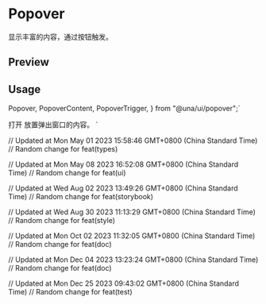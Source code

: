 

<Meta of={PopoverStories} />

<RadixPrimitiveDocsButton name='popover' />

# Popover

显示丰富的内容，通过按钮触发。

## Preview

<Canvas of={PopoverStories.Example} />

## Usage

  Popover,
  PopoverContent,
  PopoverTrigger,
} from "@una/ui/popover";`

  <PopoverTrigger>打开</PopoverTrigger>
  <PopoverContent>放置弹出窗口的内容。</PopoverContent>
</Popover>`

<Source code={importCode} language='ts' dark />
<Source code={usageCode} language='tsx' dark />

// Updated at Mon May 01 2023 15:58:46 GMT+0800 (China Standard Time)
// Random change for feat(types)

// Updated at Mon May 08 2023 16:52:08 GMT+0800 (China Standard Time)
// Random change for feat(ui)

// Updated at Wed Aug 02 2023 13:49:26 GMT+0800 (China Standard Time)
// Random change for feat(storybook)

// Updated at Wed Aug 30 2023 11:13:29 GMT+0800 (China Standard Time)
// Random change for feat(style)

// Updated at Mon Oct 02 2023 11:32:05 GMT+0800 (China Standard Time)
// Random change for feat(doc)

// Updated at Mon Dec 04 2023 13:23:24 GMT+0800 (China Standard Time)
// Random change for feat(doc)

// Updated at Mon Dec 25 2023 09:43:02 GMT+0800 (China Standard Time)
// Random change for feat(test)
